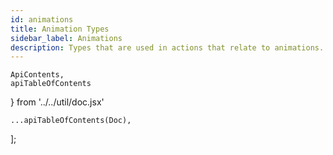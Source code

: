 ```yaml
---
id: animations
title: Animation Types
sidebar_label: Animations
description: Types that are used in actions that relate to animations.
---
```


    ApiContents,
    apiTableOfContents
} from '../../util/doc.jsx'

    ...apiTableOfContents(Doc),
];

<ApiContents doc={Doc} />